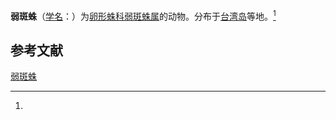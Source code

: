 {{Speciesbox
| name = 弱斑蛛
| status = 
| status_system = 
| image = 
| genus = Ischnothyreus
| species = narutomii
| authority = (Nakatsudi, 1942)<ref name='id12867'>{{cite web| url =http://www.bioinfo.cn/db05/BjdwSpecies.php?action=view&id=12867| title =弱斑蛛| work =《中国动物物种编目数据库》| publisher =中国科学院微生物研究所| author =中国科学院动物研究所| accessdate =2009-04-28| deadurl =yes| archiveurl =https://web.archive.org/web/20160305004604/http://www.bioinfo.cn/db05/BjdwSpecies.php?action=view&id=12867| archivedate =2016-03-05}}</ref>
}}

'''弱斑蛛'''（[[学名|学名]]：{{lang|la|''Ischnothyreus narutomii''}}）为[[卵形蛛科|卵形蛛科]][[弱斑蛛属|弱斑蛛属]]的动物。分布于[[台湾岛|台湾岛]]等地。<ref name='id12867'/>

== 参考文献 ==
{{reflist}}

{{Wikispecies|Ischnothyreus narutomii}}
{{Taxonbar|from=Q2110908}}

[[Category:弱斑蛛属|弱斑蛛]]


{{蜘蛛小作品}}